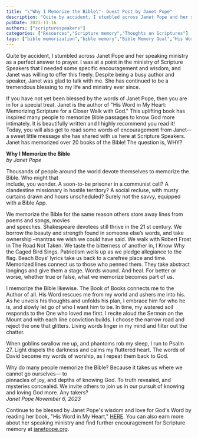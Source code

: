 ```yaml
---
title: "\"Why I Memorize the Bible\"- Guest Post by Janet Pope"
description: "Quite by accident, I stumbled across Janet Pope and her speaking ministry as a perfect answer to prayer. I was at a point in the ministry of Scripture Speakers"
pubDate: 2023-11-16
authors: ["scripturespeakers"]
categories: ["Resources","Scripture memory","Thoughts on Scriptures"]
tags: ["bible memorization","bible memory","Bible Memory Goal","His Word in My Heart","Janet Pope","scripture memorization","Scripture Memory Fellowship","speaking scripture"]
---
```


Quite by accident, I stumbled across Janet Pope and her speaking ministry as a perfect answer to prayer. I was at a point in the ministry of Scripture Speakers that I needed some specific encouragement and wisdom, and Janet was willing to offer this freely. Despite being a busy author and speaker, Janet was glad to talk with me. She has continued to be a tremendous blessing to my life and ministry ever since.

If you have not yet been blessed by the words of Janet Pope, then you are in for a special treat. Janet is the author of "His Word in My Heart: Memorizing Scripture for a Closer Walk with God." This uplifting book has inspired many people to memorize Bible passages to know God more intimately. It is beautifully written and I highly recommend you read it! Today, you will also get to read some words of encouragement from Janet-- a sweet little message she has shared with us here at Scripture Speakers. Janet has memorized over 20 books of the Bible! The question is, WHY?

**Why I Memorize the Bible**  
_by Janet Pope_

Thousands of people around the world devote themselves to memorize the Bible. Who might that  
include, you wonder. A soon-to-be prisoner in a communist cell? A clandestine missionary in hostile territory? A social recluse, with musty curtains drawn and hours unscheduled? Surely not the savvy, equipped with a Bible App.

We memorize the Bible for the same reason others store away lines from poems and songs, movies  
and speeches. Shakespeare devotees still thrive in the 21 st century. We borrow the beauty and strength found in someone else’s words, and take ownership –mantras we wish we could have said. We walk with Robert Frost in The Road Not Taken. We taste the bitterness of another in, I Know Why the Caged Bird Sings. Patriotism wells up as we pledge allegiance to the flag. Beach Boys’ lyrics take us back to a carefree place and time. Memorized lines connect us to those who penned them. They take abstract longings and give them a stage. Words wound. And heal. For better or worse, whether true or false, what we memorize becomes part of us.

I memorize the Bible likewise. The Book of Books connects me to the Author of all. His Word rescues me from my world and ushers me into his. As he unveils his thoughts and unfolds his plan, I embrace him for who he is, and slowly let go of who I want him to be. In time, my watered soil responds to the One who loved me first. I recite aloud the Sermon on the Mount and with each line conviction builds. I choose the narrow road and reject the one that glitters. Living words linger in my mind and filter out the chatter.

When goblins swallow me up, and phantoms rob my sleep, I run to Psalm 27. Light dispels the darkness and calms my fluttered heart. The words of David become my words of worship, as I repeat them back to God.

Why do many people memorize the Bible? Because it takes us where we cannot go ourselves— to  
pinnacles of joy, and depths of knowing God. To truth revealed, and mysteries concealed. We invite others to join us in our pursuit of knowing and loving God more. Any takers?  
_Janet Pope November 6, 2023_

Continue to be blessed by Janet Pope's wisdom and love for God's Word by reading her book, "His Word in My Heart," [HERE](https://a.co/d/gQDwt65). You can also earn more about her speaking ministry and find further encouragement for Scripture memory at [janetpope.org](http://janetpope.org).